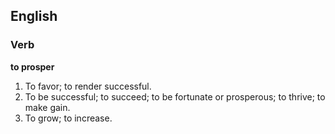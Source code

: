 ==English==

===Verb===

'''to prosper'''

#To favor; to render successful.
#To be successful; to succeed; to be fortunate or prosperous; to thrive; to make gain.
#To grow; to increase.
